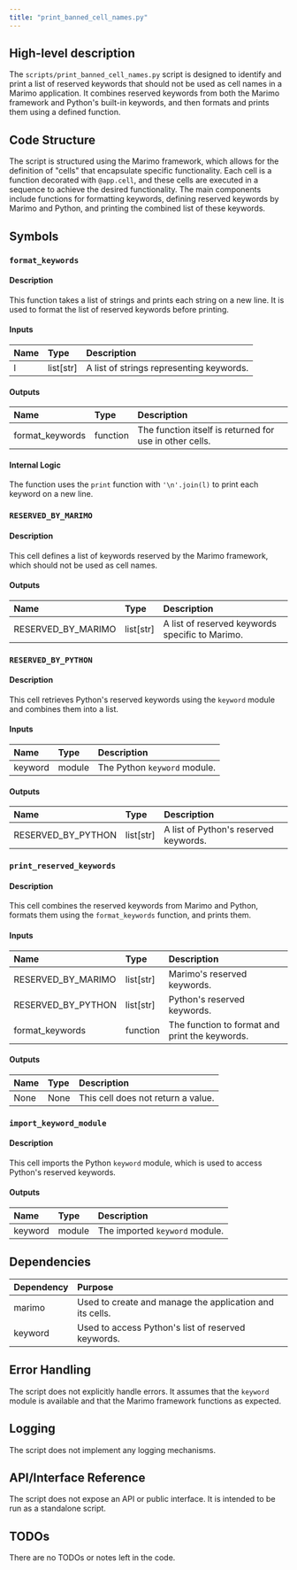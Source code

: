 ```yaml
---
title: "print_banned_cell_names.py"
---
```


## High-level description

The `scripts/print_banned_cell_names.py` script is designed to identify and print a list of reserved keywords that should not be used as cell names in a Marimo application. It combines reserved keywords from both the Marimo framework and Python's built-in keywords, and then formats and prints them using a defined function.

## Code Structure

The script is structured using the Marimo framework, which allows for the definition of "cells" that encapsulate specific functionality. Each cell is a function decorated with `@app.cell`, and these cells are executed in a sequence to achieve the desired functionality. The main components include functions for formatting keywords, defining reserved keywords by Marimo and Python, and printing the combined list of these keywords.

## Symbols

### `format_keywords`
#### Description
This function takes a list of strings and prints each string on a new line. It is used to format the list of reserved keywords before printing.

#### Inputs
| Name | Type | Description |
|:-----|:-----|:------------|
| l | list[str] | A list of strings representing keywords. |

#### Outputs
| Name | Type | Description |
|:-----|:-----|:------------|
| format_keywords | function | The function itself is returned for use in other cells. |

#### Internal Logic
The function uses the `print` function with `'\n'.join(l)` to print each keyword on a new line.

### `RESERVED_BY_MARIMO`
#### Description
This cell defines a list of keywords reserved by the Marimo framework, which should not be used as cell names.

#### Outputs
| Name | Type | Description |
|:-----|:-----|:------------|
| RESERVED_BY_MARIMO | list[str] | A list of reserved keywords specific to Marimo. |

### `RESERVED_BY_PYTHON`
#### Description
This cell retrieves Python's reserved keywords using the `keyword` module and combines them into a list.

#### Inputs
| Name | Type | Description |
|:-----|:-----|:------------|
| keyword | module | The Python `keyword` module. |

#### Outputs
| Name | Type | Description |
|:-----|:-----|:------------|
| RESERVED_BY_PYTHON | list[str] | A list of Python's reserved keywords. |

### `print_reserved_keywords`
#### Description
This cell combines the reserved keywords from Marimo and Python, formats them using the `format_keywords` function, and prints them.

#### Inputs
| Name | Type | Description |
|:-----|:-----|:------------|
| RESERVED_BY_MARIMO | list[str] | Marimo's reserved keywords. |
| RESERVED_BY_PYTHON | list[str] | Python's reserved keywords. |
| format_keywords | function | The function to format and print the keywords. |

#### Outputs
| Name | Type | Description |
|:-----|:-----|:------------|
| None | None | This cell does not return a value. |

### `import_keyword_module`
#### Description
This cell imports the Python `keyword` module, which is used to access Python's reserved keywords.

#### Outputs
| Name | Type | Description |
|:-----|:-----|:------------|
| keyword | module | The imported `keyword` module. |

## Dependencies

| Dependency | Purpose |
|:-----------|:--------|
| marimo | Used to create and manage the application and its cells. |
| keyword | Used to access Python's list of reserved keywords. |

## Error Handling

The script does not explicitly handle errors. It assumes that the `keyword` module is available and that the Marimo framework functions as expected.

## Logging

The script does not implement any logging mechanisms.

## API/Interface Reference

The script does not expose an API or public interface. It is intended to be run as a standalone script.

## TODOs

There are no TODOs or notes left in the code.